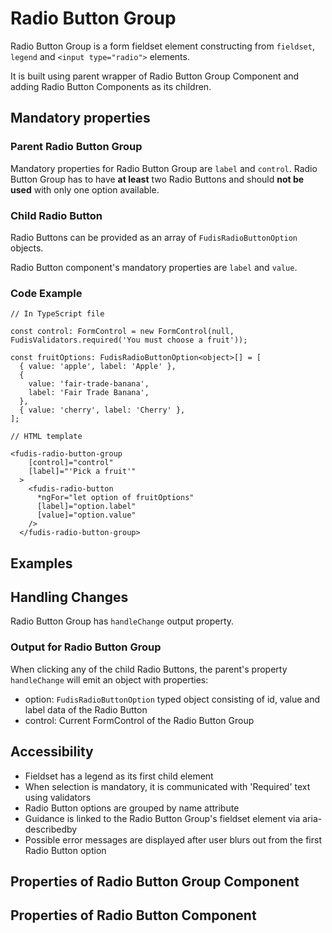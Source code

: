 
<Meta title="Components/Form/Radio Button Group" />

# Radio Button Group

Radio Button Group is a form fieldset element constructing from `fieldset`, `legend` and `<input type="radio">` elements.

It is built using parent wrapper of Radio Button Group Component and adding Radio Button Components as its children.

## Mandatory properties

### Parent Radio Button Group

Mandatory properties for Radio Button Group are `label` and `control`. Radio Button Group has to have **at least** two Radio Buttons and should **not be used** with only one option available.

### Child Radio Button

Radio Buttons can be provided as an array of `FudisRadioButtonOption` objects.

Radio Button component's mandatory properties are `label` and `value`.

### Code Example

```
// In TypeScript file

const control: FormControl = new FormControl(null, FudisValidators.required('You must choose a fruit'));

const fruitOptions: FudisRadioButtonOption<object>[] = [
  { value: 'apple', label: 'Apple' },
  {
    value: 'fair-trade-banana',
    label: 'Fair Trade Banana',
  },
  { value: 'cherry', label: 'Cherry' },
];

// HTML template

<fudis-radio-button-group
    [control]="control"
    [label]="'Pick a fruit'"
  >
    <fudis-radio-button
      *ngFor="let option of fruitOptions"
      [label]="option.label"
      [value]="option.value"
    />
  </fudis-radio-button-group>

```

## Examples

<Canvas of={RadioButtonGroupStories.Example}></Canvas>

## Handling Changes

Radio Button Group has `handleChange` output property.

### Output for Radio Button Group

When clicking any of the child Radio Buttons, the parent's property `handleChange` will emit an object with properties:

- option: `FudisRadioButtonOption` typed object consisting of id, value and label data of the Radio Button
- control: Current FormControl of the Radio Button Group

## Accessibility

- Fieldset has a legend as its first child element
- When selection is mandatory, it is communicated with 'Required' text using validators
- Radio Button options are grouped by name attribute
- Guidance is linked to the Radio Button Group's fieldset element via aria-describedby
- Possible error messages are displayed after user blurs out from the first Radio Button option

## Properties of Radio Button Group Component

<ArgTypes of={RadioButtonGroupComponent} exclude={radioButtonGroupExclude} />

## Properties of Radio Button Component

<ArgTypes of={RadioButtonComponent} />
